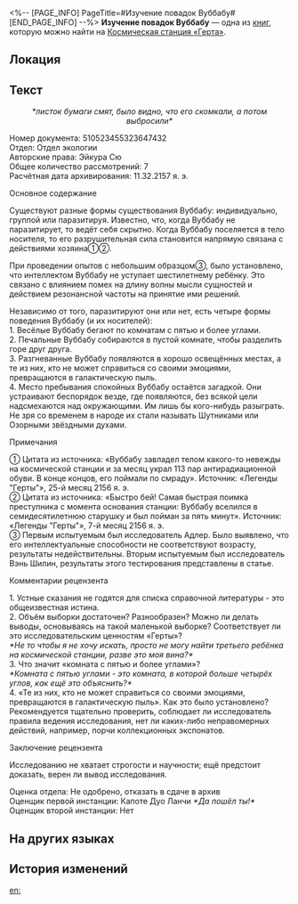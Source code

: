 <%-- [PAGE_INFO]
PageTitle=#Изучение повадок Вуббабу#
[END_PAGE_INFO] --%>
{{Дополнить}}
{{Книга Инфобокс
|id           = 049
|Название     = 
|Изображение  = Журнал с КСГ.png
|Мир          = Космическая станция «Герта»
|Томов        = 1
|Автор        = <!--нужно добавить-->
|Описание     = Отчёт Отдела экологии об исследовании поведения сущностей Вуббабу.
|Том1         = {{tx}}
|Источник1    = {{tx|Отсутствует источник}}
|Персонажи    = 
|Фракции      = 
}}
'''Изучение повадок Вуббабу''' — одна из [[Книги|книг]], которую можно найти на [[Космическая станция «Герта»]].

==Локация==
{{Отметка карты|<!--название карты-->|<!--id отметки-->}}

==Текст==
<div align="center">''*листок бумаги смят, было видно, что его скомкали, а потом выбросили*''</div>

Номер документа: 510523455323647432<br />
Отдел: Отдел экологии<br />
Авторские права: Эйкура Сю<br />
Общее количество рассмотрений: 7<br />
Расчётная дата архивирования: 11.32.2157 я. э.

Основное содержание

Существуют разные формы существования Вуббабу: индивидуально, группой или паразитируя. Известно, что, когда Вуббабу не паразитирует, то ведёт себя скрытно. Когда Вуббабу поселяется в тело носителя, то его разрушительная сила становится напрямую связана с действиями хозяина①②.

При проведении опытов с небольшим образцом③, было установлено, что интеллектом Вуббабу не уступает шестилетнему ребёнку. Это связано с влиянием помех на длину волны мысли сущностей и действием резонансной частоты на принятие ими решений.

Независимо от того, паразитируют они или нет, есть четыре формы поведения Вуббабу (и их носителей):<br />
1. Весёлые Вуббабу бегают по комнатам с пятью и более углами.<br />
2. Печальные Вуббабу собираются в пустой комнате, чтобы разделить горе друг друга.<br />
3. Разгневанные Вуббабу появляются в хорошо освещённых местах, а те из них, кто не может справиться со своими эмоциями, превращаются в галактическую пыль.<br />
4. Место пребывания спокойных Вуббабу остаётся загадкой. Они устраивают беспорядок везде, где появляются, без всякой цели надсмехаются над окружающими. Им лишь бы кого-нибудь разыграть. Не зря со временем в народе их стали называть Шутниками или Озорными звёздными духами.

Примечания

① Цитата из источника: «Вуббабу завладел телом какого-то невежды на космической станции и за месяц украл 113 пар антирадиационной обуви. В конце концов, его поймали по смраду». Источник: «Легенды "Герты"», 25-й месяц 2156 я. э.<br />
② Цитата из источника: «Быстро бей! Самая быстрая поимка преступника с момента основания станции: Вуббабу вселился в семидесятилетнюю старушку и был пойман за пять минут». Источник: «Легенды "Герты"», 7-й месяц 2156 я. э.<br />
③ Первым испытуемым был исследователь Адлер. Было выявлено, что его интеллектуальные способности не соответствуют возрасту, результаты недействительны. Вторым испытуемым был исследователь Вэнь Шилин, результаты этого тестирования представлены в статье.

Комментарии рецензента

1. Устные сказания не годятся для списка справочной литературы - это общеизвестная истина.<br />
2. Объём выборки достаточен? Разнообразен? Можно ли делать выводы, основываясь на такой маленькой выборке? Соответствует ли это исследовательским ценностям «Герты»?<br />
''*Не то чтобы я не хочу искать, просто не могу найти третьего ребёнка на космической станции, разве это моя вина?*''<br />
3. Что значит «комната с пятью и более углами»?<br />
''*Комната с пятью углами - это комната, в которой больше четырёх углов, как ещё это объяснить?*''<br />
4. «Те из них, кто не может справиться со своими эмоциями, превращаются в галактическую пыль». Как это было установлено? Рекомендуется тщательно проверить, соблюдает ли исследователь правила ведения исследования, нет ли каких-либо неправомерных действий, например, порчи коллекционных экспонатов.

Заключение рецензента

Исследованию не хватает строгости и научности; ещё предстоит доказать, верен ли вывод исследования.

Оценка отдела: Не одобрено, отказать в сдаче в архив<br />
Оценщик первой инстанции: Капоте Дуо Ланчи ''*Да пошёл ты!*''<br />
Оценщик второй инстанции: Нет

==На других языках==
{{На других языках
|en   = Observation on Wubbaboo Behavior
|zhs  = 呜呜伯行为考
|zht  = 嗚嗚伯行為考
|ja   = ウーウーボの行動考察
|ko   = 울보 유령 행동 연구
|es   = Observaciones sobre el comportamiento de los buabuabós
|fr   = Observation du comportement des Wubbabous
|ru   = Изучение повадок Вуббабу
|th   = ศึกษาพฤติกรรมของ Wubbaboo
|vi   = Nghiên Cứu Hành Vi Wubbaboo
|de   = Beobachtung des Wubbaboo-Verhaltens
|id   = Pengamatan pada Perilaku Wubbaboo
|pt   = Observação do Comportamento de Wubbaboos
}}

==История изменений==
{{История изменений|3.5}}

[[en:]]